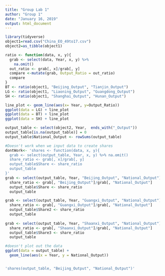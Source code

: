 ---
title: "Group Lab 1"
author: "Group 1"
date: "January 16, 2019"
output: html_document
---

```{r setup, warning=FALSE, include=FALSE}
library(tidyverse)
object1=read.csv("China_EO_49to17.csv")
object2=as_tibble(object1)
```
```{r function, echo = FALSE}
ratio <- function(data, x, y){
  grab <- select(data, Year, x, y) %>%
    na.omit()
  out_ratio <- grab[, x]/grab[, y]
  compare <-mutate(grab, Output_Ratio = out_ratio)
  compare
}
BT <- ratio(object1, "Beijing_Output", "Tianjin_Output")
LG <- ratio(object1, "Liaoning_Output", "Guangdong_Output")
SH <- ratio(object1, "Shanghai_Output", "Hunan_Output")
```

```{r graph, echo = FALSE}
line_plot <- geom_line(aes(x= Year, y=Output_Ratio))
ggplot(data = LG) + line_plot
ggplot(data = BT) + line_plot
ggplot(data = SH) + line_plot
```

```{r shares, echo = FALSE}
output_table <- select(object2, Year,  ends_with("_Output"))
output_table[is.na(output_table)] = 0
output_table$National_Output <- rowSums(output_table)

#Doesn't work when we input data to create shares
dontWork<- 'shares <- function(data, x, y){
  grab <- select(output_table, Year, x, y) %>% na.omit()
  share_ratio <- grab[, x]/grab[, y]
  output_table$Share <- share_ratio
  output_table
}'
grab <- select(output_table, Year, "Beijing_Output", "National_Output") %>% na.omit()
  share_ratio <- grab[, "Beijing_Output"]/grab[, "National_Output"]
  output_table$Share <- share_ratio
  output_table

grab <- select(output_table, Year, "Guangxi_Output", "National_Output") %>% na.omit()
  share_ratio <- grab[, "Guangxi_Output"]/grab[, "National_Output"]
  output_table$Share2 <- share_ratio
  output_table
  
grab <- select(output_table, Year, "Shaanxi_Output", "National_Output") %>% na.omit()
  share_ratio <- grab[, "Shaanxi_Output"]/grab[, "National_Output"]
  output_table$Share3 <- share_ratio
  output_table

#doesn't plot out the data
ggplot(data = output_table) +
  geom_line(aes(x = Year, y = National_Output)) 


'shares(output_table, "Beijing_Output", "National_Output")'
```
